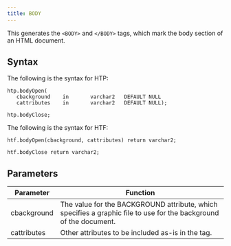 ```yaml
---
title: BODY
---
```


This generates the `<BODY>` and `</BODY>` tags, which mark the body section of an HTML document.

## Syntax 

The following is the syntax for HTP:
```
htp.bodyOpen(
   cbackground    in       varchar2   DEFAULT NULL
   cattributes    in       varchar2   DEFAULT NULL);

htp.bodyClose;
```

The following is the syntax for HTF:
```
htf.bodyOpen(cbackground, cattributes) return varchar2;

htf.bodyClose return varchar2;
```

## Parameters 

| Parameter | Function |
| --------- | -------- |
| cbackground | The value for the BACKGROUND attribute, which specifies a graphic file to use for the background of the document. |
| cattributes | Other attributes to be included as-is in the tag. |

